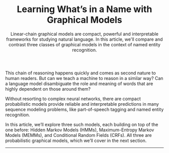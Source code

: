 
<Header>

# Learning What’s in a Name with Graphical Models

<Abstract>
  Linear-chain graphical models are compact, powerful and interpretable frameworks for
  studying natural language. In this article, we'll compare and contrast three classes of
  graphical models in the context of named entity recognition.
</Abstract>

<Demo />

</Header>

This chain of reasoning happens quickly and comes as second nature to human readers. But can we teach a machine to reason in a similar way? Can a language model disambiguate the role and meaning of words that are highly dependent on those around them?

Without resorting to complex neural networks, there are compact probabilistic models provide reliable and interpretable predictions in many sequence modeling problems, like part-of-speech tagging and named entity recognition.

In this article, we’ll explore three such models, each building on top of the one before: Hidden Markov Models (HMMs), Maximum-Entropy Markov Models (MEMMs), and Conditional Random Fields (CRFs). All three are probabilistic graphical models, which we’ll cover in the next section.

---
